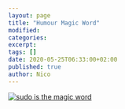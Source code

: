 ```yaml
---
layout: page
title: "Humour Magic Word"
modified:
categories:
excerpt:
tags: []
date: 2020-05-25T06:33:00+02:00
published: true
author: Nico
---
```


[![sudo is the magic word][image-1]][image-1]

[image-1]: ./images/magic-word.jpg

